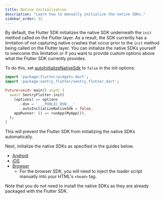 ```yaml
---
title: Native Initialization
description: "Learn how to manually initialize the native SDKs."
sidebar_order: 12
---
```


By default, the Flutter SDK initializes the native SDK underneath the `init` method called on the Flutter layer. As a result, the SDK currently has a limitation of not capturing native crashes that occur prior to the `init` method being called on the Flutter layer. You can initialize the native SDKs yourself to overcome this limitation or if you want to provide custom options above what the Flutter SDK currently provides.

To do this, set [autoInitializeNativeSdk](/platforms/dart/guides/flutter/configuration/options/#autoInitializeNativeSdk) to `false` in the init options:


```dart
import 'package:flutter/widgets.dart';
import 'package:sentry_flutter/sentry_flutter.dart';

Future<void> main() async {
  await SentryFlutter.init(
    (options) => options
      ..dsn = '___PUBLIC_DSN___'
      ..autoInitializeNativeSdk = false,
    appRunner: () => runApp(MyApp()),
  );
}
```

This will prevent the Flutter SDK from initializing the native SDKs automatically.

Next, initialize the native SDKs as specified in the guides below.

- [Android](/platforms/android/configuration/manual-init/#manual-initialization)
- [iOS](/platforms/apple/guides/ios/manual-setup/)
- [Browser](/platforms/javascript/install/loader)
  - For the browser SDK, you will need to inject the loader script manually into your HTML's `<head>` tag.

Note that you do not need to install the native SDKs as they are already packaged with the Flutter SDK.
